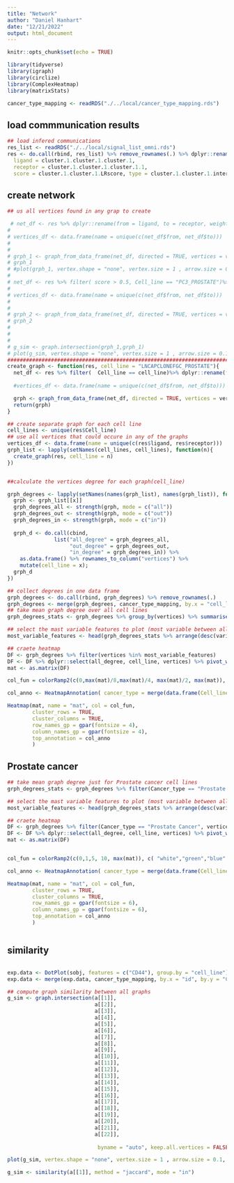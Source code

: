 ```yaml
---
title: "Network"
author: "Daniel Hanhart"
date: "12/21/2022"
output: html_document
---
```


```r
knitr::opts_chunk$set(echo = TRUE)

library(tidyverse)
library(igraph)
library(circlize)
library(ComplexHeatmap)
library(matrixStats)

cancer_type_mapping <- readRDS("./../local/cancer_type_mapping.rds")
```

## load commmunication results


```r
## load infered communications
res_list <- readRDS("./../local/signal_list_omni.rds") 
res <- do.call(rbind, res_list) %>% remove_rownames(.) %>% dplyr::rename(
  ligand = cluster.1.cluster.1.cluster.1,
  receptor = cluster.1.cluster.1.cluster.1.1,
  score = cluster.1.cluster.1.LRscore, type = cluster.1.cluster.1.interaction.type) %>% mutate(ID = paste0(ligand, "_", receptor))

```

## create network

```r
## us all vertices found in any grap to create

 # net_df <- res %>% dplyr::rename(from = ligand, to = receptor, weight = score, cell_line = Cell_line, cancer_type = Cancer_type) %>% dplyr::select(from, to, weight, cell_line, cancer_type)# %>% group_by(from, to) %>% summarise(score = sum(score))
# 
# vertices_df <- data.frame(name = unique(c(net_df$from, net_df$to)))
# 
# 
# grph_1 <- graph_from_data_frame(net_df, directed = TRUE, vertices = vertices_df)
# grph_1
# #plot(grph_1, vertex.shape = "none", vertex.size = 1 , arrow.size = 0.1, arrow.width = 1, arrow.mode = 0)
# 
# net_df <- res %>% filter( score > 0.5, Cell_line == "PC3_PROSTATE")%>% dplyr::rename(from = ligand, to = receptor, score = score, cell_line = Cell_line, cancer_type = Cancer_type) %>% dplyr::select(from, to, score, cell_line, cancer_type)# %>% group_by(from, to) %>% summarise(score = sum(score))
# 
# vertices_df <- data.frame(name = unique(c(net_df$from, net_df$to)))
# 
# 
# grph_2 <- graph_from_data_frame(net_df, directed = TRUE, vertices = vertices_df)
# grph_2
# 
# 
# 
# g_sim <- graph.intersection(grph_1,grph_1)
# plot(g_sim, vertex.shape = "none", vertex.size = 1 , arrow.size = 0.1, arrow.width = 1, arrow.mode = 0)
#################################################################################score > 0.5
create_graph <- function(res, cell_line = "LNCAPCLONEFGC_PROSTATE"){
  net_df <- res %>% filter(  Cell_line == cell_line)%>% dplyr::rename(from = ligand, to = receptor, weight = score, cell_line = Cell_line, cancer_type = Cancer_type) %>% dplyr::select(from, to, weight, cell_line, cancer_type)
  
  #vertices_df <- data.frame(name = unique(c(net_df$from, net_df$to)))

  grph <- graph_from_data_frame(net_df, directed = TRUE, vertices = vertices_df)
  return(grph)
}

## create separate graph for each cell line
cell_lines <- unique(res$Cell_line)
## use all vertices that could occure in any of the graphs
vertices_df <- data.frame(name = unique(c(res$ligand, res$receptor)))
grph_list <- lapply(setNames(cell_lines, cell_lines), function(n){
  create_graph(res, cell_line = n)
})


##calculate the vertices degree for each graph(cell_line)

grph_degrees <- lapply(setNames(names(grph_list), names(grph_list)), function(x){
  grph <- grph_list[[x]]
  grph_degrees_all <- strength(grph, mode = c("all"))
  grph_degrees_out <- strength(grph, mode = c("out"))
  grph_degrees_in <- strength(grph, mode = c("in"))
  
  grph_d <- do.call(cbind,
               list("all_degree" = grph_degrees_all,
                    "out_degree" = grph_degrees_out,
                    "in_degree" = grph_degrees_in)) %>%
    as.data.frame() %>% rownames_to_column("vertices") %>%
    mutate(cell_line = x);
  grph_d
})

## collect degrees in one data frame
grph_degrees <- do.call(rbind, grph_degrees) %>% remove_rownames(.)
grph_degrees <- merge(grph_degrees, cancer_type_mapping, by.x = "cell_line", by.y = "Cell_line", all.x = TRUE)
## take mean graph degree over all cell lines
grph_degrees_stats <- grph_degrees %>% group_by(vertices) %>% summarise(mean_all_degree = mean(all_degree), mean_out_degree = mean(out_degree), mean_in_degree = mean(in_degree), variance_all_degree = var(all_degree, na.rm = TRUE), n = n())

## select the mast variable features to plot (most variable between all cell lines)
most_variable_features <- head(grph_degrees_stats %>% arrange(desc(variance_all_degree)), n = 100)$vertices

## craete heatmap
DF <- grph_degrees %>% filter(vertices %in% most_variable_features)
DF <- DF %>% dplyr::select(all_degree, cell_line, vertices) %>% pivot_wider(values_from = all_degree, names_from = cell_line) %>% column_to_rownames("vertices")
mat <- as.matrix(DF)

col_fun = colorRamp2(c(0,max(mat)/8,max(mat)/4, max(mat)/2, max(mat)), c( "white","green","blue","black", "red"))

col_anno <- HeatmapAnnotation( cancer_type = merge(data.frame(Cell_line = colnames(mat)), cancer_type_mapping, by = "Cell_line")$Cancer_type)

Heatmap(mat, name = "mat", col = col_fun,
        cluster_rows = TRUE,
        cluster_columns = TRUE,
        row_names_gp = gpar(fontsize = 4),
        column_names_gp = gpar(fontsize = 4),
        top_annotation = col_anno
        )

```

## Prostate cancer

```r
## take mean graph degree just for Prostate cancer cell lines
grph_degrees_stats <- grph_degrees %>% filter(Cancer_type == "Prostate Cancer") %>% group_by(vertices) %>% summarise(mean_all_degree = mean(all_degree), mean_out_degree = mean(out_degree), mean_in_degree = mean(in_degree), variance_all_degree = var(all_degree, na.rm = TRUE), n = n())

## select the mast variable features to plot (most variable between all cell lines)
most_variable_features <- head(grph_degrees_stats %>% arrange(desc(variance_all_degree)), n = 100)$vertices

## craete heatmap
DF <- grph_degrees %>% filter(Cancer_type == "Prostate Cancer", vertices %in% most_variable_features)
DF <- DF %>% dplyr::select(all_degree, cell_line, vertices) %>% pivot_wider(values_from = all_degree, names_from = cell_line) %>% column_to_rownames("vertices")
mat <- as.matrix(DF)


col_fun = colorRamp2(c(0,1,5, 10, max(mat)), c( "white","green","blue","black", "red"))

col_anno <- HeatmapAnnotation( cancer_type = merge(data.frame(Cell_line = colnames(mat)), cancer_type_mapping, by = "Cell_line")$Cancer_type)

Heatmap(mat, name = "mat", col = col_fun,
        cluster_rows = TRUE,
        cluster_columns = TRUE,
        row_names_gp = gpar(fontsize = 6),
        column_names_gp = gpar(fontsize = 6),
        top_annotation = col_anno
        )



```
## similarity

```r


```

```r

exp.data <- DotPlot(sobj, features = c("CD44"), group.by = "cell_line")$data
exp.data <- merge(exp.data, cancer_type_mapping, by.x = "id", by.y = "Cell_line", all.x = TRUE)

```


```r
## compute graph similarity between all graphs
g_sim <- graph.intersection(a[[1]],
                            a[[2]],
                            a[[3]],
                            a[[4]],
                            a[[5]],
                            a[[6]],
                            a[[7]],
                            a[[8]],
                            a[[9]],
                            a[[10]],
                            a[[11]],
                            a[[12]],
                            a[[13]],
                            a[[14]],
                            a[[15]],
                            a[[16]],
                            a[[17]],
                            a[[18]],
                            a[[19]],
                            a[[20]],
                            a[[21]],
                            a[[22]],
                            
                             byname = "auto", keep.all.vertices = FALSE)

plot(g_sim, vertex.shape = "none", vertex.size = 1 , arrow.size = 0.1, arrow.width = 1, arrow.mode = 0)

g_sim <- similarity(a[[1]], method = "jaccard", mode = "in")

```